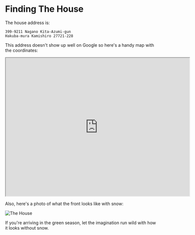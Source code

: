 # Finding The House

The house address is:

```
399-9211 Nagano Kita-Azumi-gun
Hakuba-mura Kamishiro 27721-228
```

This address doesn't show up well on Google so here's a handy map with the
coordinates:

<iframe
src="https://www.google.com/maps/embed?pb=!1m14!1m12!1m3!1d632.1734734631852!2d137.8470453679453!3d36.679633734292835!2m3!1f0!2f0!3f0!3m2!1i1024!2i768!4f13.1!5e0!3m2!1sen!2sjp!4v1706056817665!5m2!1sen!2sjp"
width="600" height="450" style={{border:0}} allowFullScreen="" loading="lazy"
referrerPolicy="no-referrer-when-downgrade"></iframe>

Also, here's a photo of what the front looks like with snow:

![The House](/img/IMG_1472.png)

If you're arriving in the green season, let the imagination run wild with how
it looks without snow.

